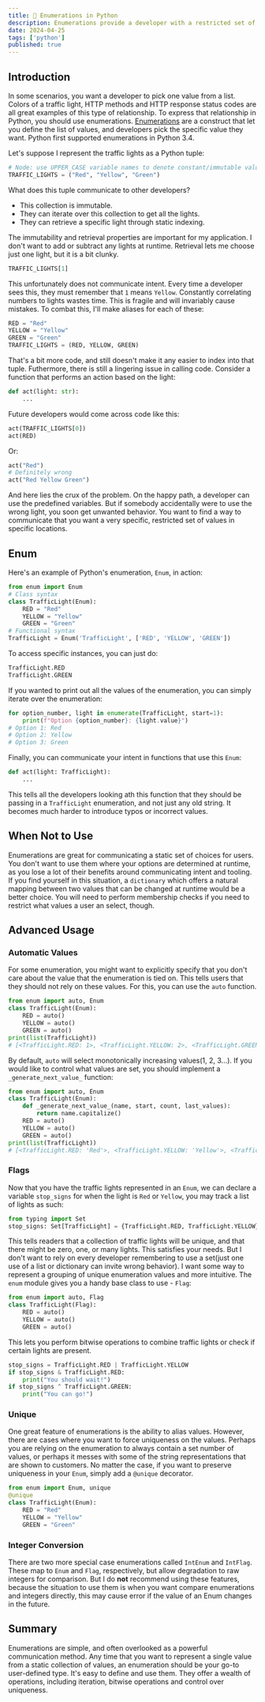 ```yaml
---
title: 🔢 Enumerations in Python
description: Enumerations provide a developer with a restricted set of values.
date: 2024-04-25
tags: ['python']
published: true
---
```


## Introduction

In some scenarios, you want a developer to pick one value from a list. Colors of a traffic light, HTTP methods and HTTP response status codes are all great examples of this type of relationship. To express that relationship in Python, you should use enumerations. [Enumerations](https://docs.python.org/3/library/enum.html) are a construct that let you define the list of values, and developers pick the specific value they want. Python first supported enumerations in Python 3.4.

Let's suppose I represent the traffic lights as a Python tuple:

```py
# Node: use UPPER_CASE variable names to denote constant/immutable values
TRAFFIC_LIGHTS = ("Red", "Yellow", "Green")
```

What does this tuple communicate to other developers?

- This collection is immutable.
- They can iterate over this collection to get all the lights.
- They can retrieve a specific light through static indexing.

The immutability and retrieval properties are important for my application. I don't want to add or subtract any lights at runtime. Retrieval lets me choose just one light, but it is a bit clunky.

```py
TRAFFIC_LIGHTS[1]
```

This unfortunately does not communicate intent. Every time a developer sees this, they must remember that `1` means `Yellow`. Constantly correlating numbers to lights wastes time. This is fragile and will invariably cause mistakes. To combat this, I'll make aliases for each of these:

```py
RED = "Red"
YELLOW = "Yellow"
GREEN = "Green"
TRAFFIC_LIGHTS = (RED, YELLOW, GREEN)
```

That's a bit more code, and still doesn't make it any easier to index into that tuple. Futhermore, there is still a lingering issue in calling code. Consider a function that performs an action based on the light:

```py
def act(light: str):
    ...
```

Future developers would come across code like this:

```py
act(TRAFFIC_LIGHTS[0])
act(RED)
```

Or:

```py
act("Red")
# Definitely wrong
act("Red Yellow Green")
```

And here lies the crux of the problem. On the happy path, a developer can use the predefined variables. But if somebody accidentally were to use the wrong light, you soon get unwanted behavior. You want to find a way to communicate that you want a very specific, restricted set of values in specific locations.

## Enum

Here's an example of Python's enumeration, `Enum`, in action:

```py
from enum import Enum
# Class syntax
class TrafficLight(Enum):
    RED = "Red"
    YELLOW = "Yellow"
    GREEN = "Green"
# Functional syntax
TrafficLight = Enum('TrafficLight', ['RED', 'YELLOW', 'GREEN'])
```

To access specific instances, you can just do:

```py
TrafficLight.RED
TrafficLight.GREEN
```

If you wanted to print out all the values of the enumeration, you can simply iterate over the enumeration:

```py
for option_number, light in enumerate(TrafficLight, start=1):
    print(f"Option {option_number}: {light.value}")
# Option 1: Red
# Option 2: Yellow
# Option 3: Green
```

Finally, you can communicate your intent in functions that use this `Enum`:

```py
def act(light: TrafficLight):
    ...
```

This tells all the developers looking ath this function that they should be passing in a `TrafficLight` enumeration, and not just any old string. It becomes much harder to introduce typos or incorrect values.

## When Not to Use

Enumerations are great for communicating a static set of choices for users. You don't want to use them where your options are determined at runtime, as you lose a lot of their benefits around communicating intent and tooling. If you find yourself in this situation, a `dictionary` which offers a natural mapping between two values that can be changed at runtime would be a better choice. You will need to perform membership checks if you need to restrict what values a user an select, though.

## Advanced Usage

### Automatic Values

For some enumeration, you might want to explicitly specify that you don't care about the value that the enumeration is tied on. This tells users that they should not rely on these values. For this, you can use the `auto` function.

```py
from enum import auto, Enum
class TrafficLight(Enum):
    RED = auto()
    YELLOW = auto()
    GREEN = auto()
print(list(TrafficLight))
# [<TrafficLight.RED: 1>, <TrafficLight.YELLOW: 2>, <TrafficLight.GREEN: 3>]
```

By default, `auto` will select monotonically increasing values(1, 2, 3...). If you would like to control what values are set, you should implement a `_generate_next_value_` function:

```py
from enum import auto, Enum
class TrafficLight(Enum):
    def _generate_next_value_(name, start, count, last_values):
        return name.capitalize()
    RED = auto()
    YELLOW = auto()
    GREEN = auto()
print(list(TrafficLight))
# [<TrafficLight.RED: 'Red'>, <TrafficLight.YELLOW: 'Yellow'>, <TrafficLight.GREEN: 'Green'>]
```

### Flags

Now that you have the traffic lights represented in an `Enum`, we can declare a variable `stop_signs` for when the light is `Red` or `Yellow`, you may track a list of lights as such:

```py
from typing import Set
stop_signs: Set[TrafficLight] = {TrafficLight.RED, TrafficLight.YELLOW}
```

This tells readers that a collection of traffic lights will be unique, and that there might be zero, one, or many lights. This satisfies your needs. But I don't want to rely on every developer remembering to use a set(just one use of a list or dictionary can invite wrong behavior). I want some way to represent a grouping of unique enumeration values and more intuitive. The `enum` module gives you a handy base class to use - `Flag`:

```py
from enum import auto, Flag
class TrafficLight(Flag):
    RED = auto()
    YELLOW = auto()
    GREEN = auto()
```

This lets you perform bitwise operations to combine traffic lights or check if certain lights are present.

```py
stop_signs = TrafficLight.RED | TrafficLight.YELLOW
if stop_signs & TrafficLight.RED:
    print("You should wait!")
if stop_signs ^ TrafficLight.GREEN:
    print("You can go!")
```

### Unique

One great feature of enumerations is the ability to alias values. However, there are cases where you want to force uniqueness on the values. Perhaps you are relying on the enumeration to always contain a set number of values, or perhaps it messes with some of the string representations that are shown to customers. No matter the case, if you want to preserve uniqueness in your `Enum`, simply add a `@unique` decorator.

```py
from enum import Enum, unique
@unique
class TrafficLight(Enum):
    RED = "Red"
    YELLOW = "Yellow"
    GREEN = "Green"
```

### Integer Conversion

There are two more special case enumerations called `IntEnum` and `IntFlag`. These map to `Enum` and `Flag`, respectively, but allow degradation to raw integers for comparison. But I do **not** recommend using these features, because the situation to use them is when you want compare enumerations and integers directly, this may cause error if the value of an Enum changes in the future.

## Summary

Enumerations are simple, and often overlooked as a powerful communication method. Any time that you want to represent a single value from a static collection of values, an enumeration should be your go-to user-defined type. It's easy to define and use them. They offer a wealth of operations, including iteration, bitwise operations and control over uniqueness.
